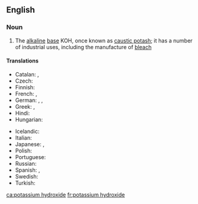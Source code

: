 ==English==

===Noun===
{{wikipedia}}
{{en-noun|head=[[potassium]] [[hydroxide]]|-}}

# {{label|en|inorganic compound}} The [[alkaline]] [[base]] KOH, once known as [[caustic potash]]; it has a number of industrial uses, including the manufacture of [[bleach]]

====Translations====
{{trans-top|potassium hydroxide}}
* Catalan: {{t|ca|hidròxid de potassi|m}}, {{t|ca|potassa càustica|f}}
* Czech: {{t|cs|hydroxid draselný|m}}
* Finnish: {{t|fi|kaliumhydroksidi}}
* French: {{t+|fr|hydroxyde de potassium|m}}, {{t+|fr|potasse caustique|f}}
* German: {{t|de|Kaliumhydroxid|n}}, {{t|de|Ätzkali|n}}, {{t|de|kaustisches Kali|n}}
* Greek: {{t|el|υδροξείδιο του καλίου|n}}, {{qualifier|colloquial}} {{t|el|καυστική ποτάσα|f}}
* Hindi: {{t|hi|दहातु उदजारेय|tr=dahaatu udjaareya|sc=Deva}}
* Hungarian: {{t|hu|kálium-hidroxid}}
{{trans-mid}}
* Icelandic: {{t|is|kalíumhýdroxíð|n}}
* Italian: {{t|it|idrossido di potassio|m}}
* Japanese: {{t|ja|水酸化カリウム|tr=suisanka kariumu|sc=Jpan}}, {{t|ja|苛性カリ|tr=kaseikari|sc=Jpan}}
* Polish: {{t|pl|wodorotlenek potasu|m}}
* Portuguese: {{t|pt|hidróxido de potássio|m}}
* Russian: {{t|ru|гидроксид калия|m}}
* Spanish: {{t|es|hidróxido de potasio|m}}, {{t|es|potasa cáustica|f}}
* Swedish: {{t|sv|kaliumhydroxid|c}}
* Turkish: {{t+|tr|potasyum hidroksit}}
{{trans-bottom}}

[[ca:potassium hydroxide]]
[[fr:potassium hydroxide]]